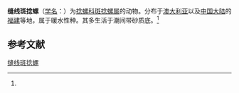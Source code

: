 {{Speciesbox
| name = 缝线斑捻螺
| status = 
| status_system = 
| image = 
| genus = Punctacteon
| species = suturalis
| authority = (A. Adams, 1854)<ref name='id10506'>{{cite web| url =http://www.bioinfo.cn/db05/BjdwSpecies.php?action=view&id=10506| title =缝线斑捻螺| work =《中国动物物种编目数据库》| publisher =中国科学院微生物研究所| author =中国科学院动物研究所| accessdate =2009-04-28| deadurl =yes| archiveurl =https://web.archive.org/web/20160305020721/http://www.bioinfo.cn/db05/BjdwSpecies.php?action=view&id=10506| archivedate =2016-03-05}}</ref>
}}

'''缝线斑捻螺'''（[[学名|学名]]：{{lang|la|''Punctacteon suturalis''}}）为[[捻螺科|捻螺科]][[斑捻螺属|斑捻螺属]]的动物。分布于[[澳大利亚|澳大利亚]]以及[[中国大陆|中国大陆]]的[[福建|福建]]等地，属于暖水性种。其多生活于潮间带砂质底。<ref name='id10506'/>

== 参考文献 ==
{{reflist}}

{{Wikispecies|Punctacteon suturalis}}

[[Category:斑捻螺属|缝线斑捻螺]]


{{软体动物小作品}}